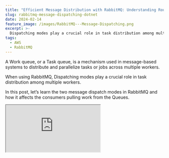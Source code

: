 ```yaml
---
title: "Efficient Message Distribution with RabbitMQ: Understanding Round Robin and Fair Dispatching Modes"
slug: rabbitmq-message-dispatching-dotnet
date: 2024-02-14
feature_image: /images/RabbitMQ---Message-Dispatching.png
excerpt: >-
  Dispatching modes play a crucial role in task distribution among multiple workers. Learn how the two message dispatching modes - Round robin and Fair dispatching - work in RabbitMQ.
tags:
  - AWS
  - RabbitMQ
---
```

A Work queue, or a Task queue, is a mechanism used in message-based systems to distribute and parallelize tasks or jobs across multiple workers.

When using RabbitMQ, Dispatching modes play a crucial role in task distribution among multiple workers.

In this post, let’s learn the two message dispatch modes in RabbitMQ and how it affects the consumers pulling work from the Queues.

<iframe src="https://www.youtube.com/embed/HRudM2WTXHM?feature=oembed" />

_This article is sponsored by AWS and is part of my_ [_RabbitMQ Series_](/blog/tag/rabbitmq/)_._

For this post, I will use [Amazon MQ](https://aws.amazon.com/amazon-mq/), a managed message broker service that supports ActiveMQ and RabbitMQ engine types.

However, you can use [one of the various options that RabbitMQ provides](https://www.rabbitmq.com/download.html?ref=rahulpnath.com) to host your instance, including a local Docker instance.

<BlogLink
  href="/blog/amazon-mq-rabbitmq-dotnet/"
  title="Amazon MQ RabbitMQ: A Reliable Messaging Solution for Your .NET Projects"
  description="RabbitMQ is a powerful open-source message broker facilitating communication between systems or applications. Let’s learn how to get started using RabbitMQ on Amazon MQ from .NET application."
  authorImage="/images/logo-512x512.png"
  authorName="Rahul Nath"
  authorTitle="Rahul Pulikkot Nath"
  featureImage="/images/rabbit-mq-dotnet.png"
/>

The main idea of using a work queue is to offload resource-intensive tasks to a different process in the background or to be scheduled. This removes the need to wait for the task to be completed on synchronous application interaction points.

This concept is especially useful in user interactions flows on web pages and applications and also during machine to machine interaction over an API.

## Rabbit MQ and .NET Consumer

Below is a sample .NET consumer that pulls work from a RabbitMQ (in my case, one hosted on Amazon MQ).

```csharp
consumer.Received += (model, ea) =>
{
    var body = ea.Body.ToArray();
    var message = Encoding.UTF8.GetString(body);
    Console.WriteLine($"[x] Received message {message}");
    if (message.Contains("exception"))
    {
        Console.WriteLine("Error in processing");
        channel.BasicReject(ea.DeliveryTag, false);
        throw new Exception("Error in processing");
    }
    if (int.TryParse(message, out var delayTime))
        Thread.Sleep(delayTime * 1000);
    
    / Additional processing for this message
    Console.WriteLine($"Processed message {message}");
    channel.BasicAck(deliveryTag: ea.DeliveryTag, false);
};

```

If the message is an integer value, it waits for that many seconds in the processing step. This is purely to simulate an artificial delay that we can use to understand the dispatch modes in RabbitBQ.

To understand dispatch modes, we need 2 more consumers pulling work from the same Queue. So go ahead and fire up a couple of consumers to follow along on how the message gets processed.

## RabbitMQ: Round-robin Dispatching

With Round-robin dispatching, RabbitMQ sends messages to the next consumer, in sequence.

With this mode, every consumer will get same number of messages to process (assuming they all start around the same time).

Based on the order in which the consumers start-up and register with RabbitMQ, messages are dispatched in sequence to these consumers as they arrive in the queue.

### Drawback of Round-robin Dispatching

Not all work is created equal.

Some messages might take more time than others. This means a consumer might be held up processing a large message and still receive another message because it is the next one in sequence.

Other consumers might be free and ready to process the messages immediately, but they will be blocked as they were delivered to a busy consumer.

Spin up two consumers to simulate this with the consumer code above. Send messages with integer values → `1, 50, 1, 2, 1, 2, 1, 2` etc.

The second consumer will be blocked by the message that takes `50` seconds to process and all the subsequent alternate messages delivered to that consumer will be blocked until 50 seconds are passed.

Round-robin dispatching works great in scenarios where all messages are equal and take the same time to process.

## RabbitMQ: Fair Dispatching

Fair Dispatch ensures a more balanced distribution, preventing one worker from overloading with tasks while others remain idle.

Instead of blindly dispatching every n-th message to the n-th consumer, Fair dispatching sends the messages to the consumers ready to pick up work.

To enable Fair dispatching, when registering the consumer with RabbitMQ we need to specify the number of unacknowledged messages that the consumer can hold.

💡

Prefetch count in RabbitMQ limits the number of unacknowledged (not handled) messages in a consumer.

This is easily done using the `BasicQos` method on the channel and specifying the `prefetchCount` property.

```csharp
channel.BasicQos(prefetchSize:0, prefetchCount:1, global:false);

```

This tells RabbitMQ not to give more than one message to a worker at a time.

So RabbitMQ will not dispatch a new message to a worker until it has processed and acknowledged the previous one. It will wait for any consumer to be free and dispatch it to that consumer.

### Fair Dispatching and Manual Acknowledgement

One thing to note is that setting `prefetchCount` only makes sense when you have Manual Acknowledgement.

<BlogLink
  href="/blog/rabbitmq-consumer-ack-dotnet/"
  title="Exploring Manual and Automatic Acknowledgment in RabbitMQ with .NET"
  description="Delivery processing acknowledgements from consumers are referred to as acknowledgements in messaging protocols. Let’s learn automatic and manual ack modes in RabbitMQ."
  authorImage="/images/logo-512x512.png"
  authorName="Rahul Nath"
  authorTitle="Rahul Pulikkot Nath"
  featureImage="/images/_RabbitMQ---ACK.png"
/>

We saw that with Automatic acknowledgment mode, messages are considered to be successfully delivered as soon as they are sent.

So, even if we were to set a `prefetchCount`, as soon a message gets delivered to a consumer it's consider as processed by RabbitMQ, even if the consumer is still processing the message.

<iframe src="https://www.youtube.com/embed/jrLbUz_5Aiw?feature=oembed" />

So when setting, `prefetchCount` make sure you are manually acknowledging the messages being processed.

With our previous example of 2 consumers in Fair dispatching mode, if we send messages with integer values → `1, 50, 1, 2, 1, 2, 1, 2` etc.; once the second consumer is blocked by the message that takes 50 seconds, all subsequent messages will be delivered to the other consumer until the 50-sec task is completed. Once that becomes free, subsequent messages will be delivered to that consumer.